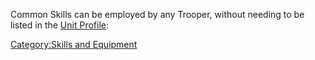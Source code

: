 {{n5-section-skills-and-equipment}}


Common Skills can be employed by any Trooper, without needing to be listed in the [[Unit Profile]]:

{{n5-section-common-skills}}


[[Category:Skills and Equipment]]